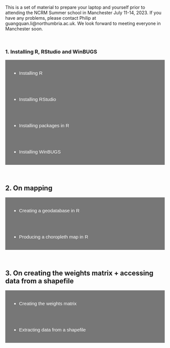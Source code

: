 <meta name="viewport" content="width=device-width, initial-scale=1">
<style>
.collapsible {
  background-color: #777;
  color: white;
  cursor: pointer;
  padding: 18px;
  width: 100%;
  border: none;
  text-align: left;
  outline: none;
  font-size: 15px;
}

.active, .collapsible:hover {
  background-color: #555;
}

.content {
  padding: 0 18px;
  max-height: 0;
  overflow: hidden;
  transition: max-height 0.2s ease-out;
  background-color: #f1f1f1;
  color: black;
}

<style>
a:link {
  color: red;
  background-color: transparent;
  text-decoration: none;
}
a:visited {
  color: pink;
  background-color: transparent;
  text-decoration: none;
}
a:hover {
  color: red;
  background-color: transparent;
  text-decoration: underline;
}
a:active {
  color: red;
  background-color: transparent;
  text-decoration: underline;
}
</style>

</style>

<title>Preparatory material for the Manchester course 2023</title>

<p> This is a set of material to prepare your laptop and yourself prior to attending the NCRM Summer school in Manchester July 11-14, 2023. If you have any problems, please contact Philip at guangquan.li@northumbria.ac.uk. We look forward to meeting everyone in Manchester soon.</p>


<br />

### 1. Installing R, RStudio and WinBUGS

<button class="collapsible">- Installing R</button>
<div class="content">
<p>Both R and RStudio need to be installed to correctly run RStudio. R can be considered as the programming language being used, whilst RStudio is a more user-friendly platform for coding. 
R can be installed from [www.r-project.org](www.r-project.org), by clicking the ‘download R’ link, you can then select either of the UK CRAN mirrors (University of Bristol or Imperial College London). </p>

<p>You must then select the operating system you are using, i.e. Windows, macOS, by clicking ‘Download R for XX’ where XX is your chosen system. You can then select the version of R you want to install. For Windows users, please download the base version.  For macOS users, please install the R version depending on your processor (M1/M2/intel). </p>
</div>

<button class="collapsible">- Installing RStudio</button>
<div class="content">
<p>RStudio can be installed from [www.posit.co/products/open-source/rstudio](www.posit.co/products/open-source/rstudio), and by clicking ‘Download RStudio’ in the top right corner. Then, after making sure the ‘RStudio Desktop’ tab is highlighted, click the download button inside the RStudio Desktop (Free) box. </p>

<p>From this page you can scroll down to find the correct version for the operating system you are using, and click to download RStudio. </p>

<p>If you have not use R/RStudio before, [this one-page introduction](https://mathcenter.oxford.emory.edu/site/math117/firstUseOfRStudio/) will help to start your R journey.</p>

</div>

<button class="collapsible">- Installing packages in R</button>
<div class="content">
<p> Throughout the course, we will be using a number of packages in R to carry out specific analyses. We can use the <code>install.packages</code> function to install a package. So by running the code <code>install.packages('maptools')</code> in R, we install the <code>maptools</code> package which we will use for manipulating a shapefile, a digital version of a map. We would like you to install the following packages:</p>
<ul>
  <li> <code>maptools</code>
  <li> <code>R2WinBUGS</code> (note: R is case sensitive)
  <li> <code>spdep</code>
  <li> <code>RColorBrewer</code>
</ul>

<p> In the future, when running a set of code, if R returns an error message saying a package is not found, you can use the <code>install.packages</code> function to install it (then run the code again).</p>
</div>


<button class="collapsible">- Installing WinBUGS</button>
<div class="content">
<p>For macOS and Linux users: please contact guangquan.li@northumbria.ac.uk for installation detail.</p>

<p>For Windows users: WinBUGS can be installed from [www.mrc-bsu.cam.ac.uk/software/bugs/the-bugs-project-winbugs](www.mrc-bsu.cam.ac.uk/software/bugs/the-bugs-project-winbugs). A .zip file can be downloaded by clicking the ‘Download WinBUGS’ link. Inside the WinBUGS14.zip folder will be a WinBUGS14.exe file, which when double clicked on will start the program.</p>

<p> Throughout the course, we will learn how to use WinBUGS to fit Bayesian spatial and spatial-temporal models.</p>
</div>


<br />

## 2. On mapping
<button class="collapsible">- Creating a geodatabase in R </button>
<div class="content">
<p> Mapping is an important aspect in the analysis of spatial and spatial-temporal data. Before we can create a map of some spatial data, we need to create a geodatabase that contains the digital version of the geographic features (e.g. points and polygons) and the data values associated with the features. </p>

<p>Appendix 4.13.1 in our book illustrates the steps involved in creating such a database in R using a toy example. [Click here to download the contents](data/courses/Man2023/geodatabase.zip) then follow the example. We will use these steps again in the course when analysing new datasets.</p>

<p> <b>For mac users</b>: on p. 108, instead of creating the folder on the <code>C</code> drive, you create the folder with the name <code>sptmbook</code> on your Desktop. Then on Line 1 in the textbox on p. 108, instead of <code>setwd('c:/sptmbook/')</code>, you type <code>setwd('~/Desktop/sptmbook/')</code> with a capital D in Desktop. Everything else follows. Hereafter, if you see any reference to the C drive (e.g. <code>C:/sptmbook/</code>), use <code>~/Desktop/sptmbook/</code> instead.
</div>


<button class="collapsible">- Producing a choropleth map in R </button>
<div class="content">
<p> 
A choropleth map uses different colours (or different shades of a colour) to represent the values associated with the geographic features (points or areas). Section 6.2.1 in our book guides you through the steps to create a choropleth map in R. </p>

<p> [Download the material here](data/courses/Man2023/mapping.zip) (a zip file called <code>mapping.zip</code>) and move the zip file to the folder <code>C:/sptmbook/</code> (or <code>~/Desktop/sptmbook/</code> for mac users) the one that you created for the exercise on creating a geodatabase (complete the exercise on Creating a geodatabase in R now if you have not done so). Unzip the file and you will have a folder called <code>mapping</code>. Unzip the file <code>cambridgeship.zip</code> in the folder <code>mapping</code>. Follow the instructions in the pdf file <code>mapping.pdf</code>. Prior to running the R code in the textbox on p. 162, set your working directory by entering the following line in R <code>setwd('c:/sptmbook/mapping/cambridgeshire')</code>. You are now ready to run through the steps in the pdf.
</p>

</div>


<br />

## 3. On creating the weights matrix + accessing data from a shapefile

<button class="collapsible">- Creating the weights matrix </button>
<div class="content">
<p> The spatial weights matrix (also known as the W matrix), as we shall discuss in the course, is an important element in modelling spatial and space-time data. We construct the W matrix to quantify the spatial relationships amongst a set of areas (or points) within the study region. </p>

<p>This set of material ([click here to download](data/courses/Man2023/weights_matrix.zip)) shows how to construct a W matrix based on contiguity. First read through the pdf file called <code>weights_matrix.pdf</code>) to understand what a weights matrix is and what contiguity means then go through Appendix 4.13.2 (in the pdf file called <code>construct_w_matrix.pdf</code>) to construct a weights matrix based on the shapefile you constructed under the Creating a geodatabase in R task (see Point 2 above).</p>

</div>

<button class="collapsible">- Extracting data from a shapefile </button>
<div class="content">
<p> p. 112-113 in Appendix 4.13.2 (in <code>construct_w_matrix.pdf</code> above) shows how to extract relevant data from a shapefile for mapping and/or analysis. You would also have done this in the mapping exercise.</p>

</div>

<br />



<script>
var coll = document.getElementsByClassName("collapsible");
var i;

for (i = 0; i < coll.length; i++) {
  coll[i].addEventListener("click", function() {
    this.classList.toggle("active");
    var content = this.nextElementSibling;
    if (content.style.maxHeight){
      content.style.maxHeight = null;
    } else {
      content.style.maxHeight = content.scrollHeight + "px";
    } 
  });
}
</script>

